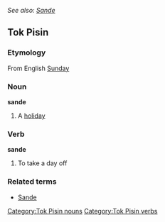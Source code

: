 ''See also: [[Sande]]''
==Tok Pisin==
===Etymology===
From English [[Sunday]]

===Noun===
'''sande'''
#A [[holiday]]

===Verb===
'''sande'''
#To take a day off

===Related terms===
*[[Sande]]

[[Category:Tok Pisin nouns]]
[[Category:Tok Pisin verbs]]